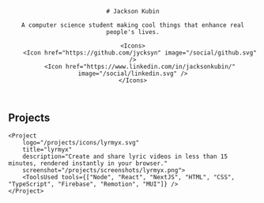 
<Header image="/headshot.jpg">

    # Jackson Kubin

    A computer science student making cool things that enhance real people's lives.

    <Icons>
        <Icon href="https://github.com/jycksyn" image="/social/github.svg" />
        <Icon href="https://www.linkedin.com/in/jacksonkubin/" image="/social/linkedin.svg" />
    </Icons>

</Header>

<section>

# Projects

<Projects>

    <Project
        logo="/projects/icons/lyrmyx.svg"
        title="lyrmyx"
        description="Create and share lyric videos in less than 15 minutes, rendered instantly in your browser."
        screenshot="/projects/screenshots/lyrmyx.png">
        <ToolsUsed tools={["Node", "React", "NextJS", "HTML", "CSS", "TypeScript", "Firebase", "Remotion", "MUI"]} />
    </Project>

</Projects>

</section>